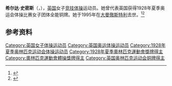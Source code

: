 {{NoteTA|G1=Sports}}
'''希尔达·史密斯'''（{{lang-en|Hilda Smith}}，{{bd|1909年|9月30日|1995年|1月22日}}），[[英国|英国]]女子[[竞技体操|竞技体操]]运动员。她曾代表英国获得1928年夏季奥运会体操比赛女子团体全能铜牌。她于1995年在[[大曼徹斯特|大曼徹斯特]][[利_(大曼徹斯特)|利]]去世。<ref>{{Cite web|title=Hilda SMITH|url=https://www.olympic.org/hilda-smith|accessdate=2021-04-01|work=International Olympic Committee|archive-date=2017-11-15|archive-url=https://web.archive.org/web/20171115014714/https://www.olympic.org/Hilda-Smith|dead-url=no}}</ref><ref>{{cite web|url=https://www.olympedia.org/athletes/28481|title=Hilda Smith|work=Olympedia|accessdate=2021-04-02|archive-date=2021-07-11|archive-url=https://web.archive.org/web/20210711112128/http://www.olympedia.org/athletes/28481|dead-url=no}}</ref>

== 参考资料 ==
{{reflist}}

{{Authority control}}
{{DEFAULTSORT:Smith, Hilda}}
[[Category:英国女子体操运动员|Category:英国女子体操运动员]]
[[Category:英国奥运体操运动员|Category:英国奥运体操运动员]]
[[Category:1928年夏季奥林匹克运动会体操运动员|Category:1928年夏季奥林匹克运动会体操运动员]]
[[Category:1928年夏季奧林匹克運動會獎牌得主|Category:1928年夏季奧林匹克運動會獎牌得主]]
[[Category:奧林匹克運動會體操獎牌得主|Category:奧林匹克運動會體操獎牌得主]]
[[Category:英国奥林匹克运动会铜牌得主|Category:英国奥林匹克运动会铜牌得主]]